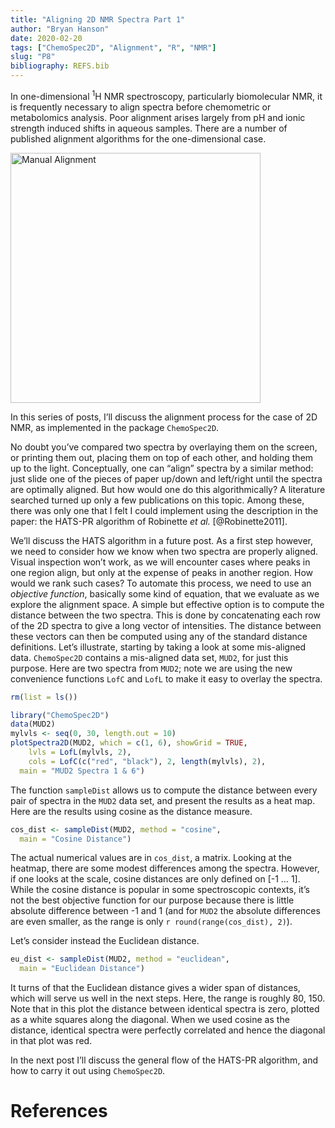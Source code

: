 ```yaml
---
title: "Aligning 2D NMR Spectra Part 1"
author: "Bryan Hanson"
date: 2020-02-20
tags: ["ChemoSpec2D", "Alignment", "R", "NMR"]
slug: "P8"
bibliography: REFS.bib
---
```


In one-dimensional $^1$H NMR spectroscopy, particularly biomolecular NMR, it is frequently necessary to align spectra before chemometric or metabolomics analysis.  Poor alignment arises largely from pH and ionic strength induced shifts in aqueous samples.  There are a number of published alignment algorithms for the one-dimensional case.

<img src="/images/Manual_Alignment.png" alt="Manual Alignment" style="width:400px;"/>

In this series of posts, I'll discuss the alignment process for the case of 2D NMR, as implemented in the package `ChemoSpec2D`.

No doubt you've compared two spectra by overlaying them on the screen, or printing them out, placing them on top of each other, and holding them up to the light.  Conceptually, one can "align" spectra by a similar method: just slide one of the pieces of paper up/down and left/right until the spectra are optimally aligned.  But how would one do this algorithmically?  A literature searched turned up only a few publications on this topic. Among these, there was only one that I felt I could implement using the description in the paper: the HATS-PR algorithm of Robinette *et al.* [@Robinette2011].

We'll discuss the HATS algorithm in a future post.  As a first step however, we need to consider how we know when two spectra are properly aligned.  Visual inspection won't work, as we will encounter cases where peaks in one region align, but only at the expense of peaks in another region.  How would we rank such cases?  To automate this process, we need to use an *objective function*, basically some kind of equation, that we evaluate as we explore the alignment space. A simple but effective option is to compute the distance between the two spectra.  This is done by concatenating each row of the 2D spectra to give a long vector of intensities.  The distance between these vectors can then be computed using any of the standard distance definitions.  Let's illustrate, starting by taking a look at some mis-aligned data.  `ChemoSpec2D` contains a mis-aligned data set, `MUD2`, for just this purpose.  Here are two spectra from `MUD2`; note we are using the new convenience functions `LofC` and `LofL` to make it easy to overlay the spectra.

```r
rm(list = ls())
```

```r
library("ChemoSpec2D")
data(MUD2)
mylvls <- seq(0, 30, length.out = 10)
plotSpectra2D(MUD2, which = c(1, 6), showGrid = TRUE,
	lvls = LofL(mylvls, 2),
	cols = LofC(c("red", "black"), 2, length(mylvls), 2),
  main = "MUD2 Spectra 1 & 6")
```

The function `sampleDist` allows us to compute the distance between every pair of spectra in the `MUD2` data set, and present the results as a heat map.  Here are the results using cosine as the distance measure.

```r
cos_dist <- sampleDist(MUD2, method = "cosine",
  main = "Cosine Distance")
```

The actual numerical values are in `cos_dist`, a matrix.  Looking at the heatmap, there are some modest differences among the spectra. However, if one looks at the scale, cosine distances are only defined on [-1 ... 1].  While the cosine distance is popular in some spectroscopic contexts, it's not the best objective function for our purpose because there is little absolute difference between -1 and 1 (and for `MUD2` the absolute differences are even smaller, as the range is only `r round(range(cos_dist), 2)`).

Let's consider instead the Euclidean distance.

```r
eu_dist <- sampleDist(MUD2, method = "euclidean",
  main = "Euclidean Distance")
```

It turns of that the Euclidean distance gives a wider span of distances, which will serve us well in the next steps.  Here, the range is roughly 80, 150. Note that in this plot the distance between identical spectra is zero, plotted as a white squares along the diagonal.  When we used cosine as the distance, identical spectra were perfectly correlated and hence the diagonal in that plot was red.

In the next post I'll discuss the general flow of the HATS-PR algorithm, and how to carry it out using `ChemoSpec2D`.

# References
